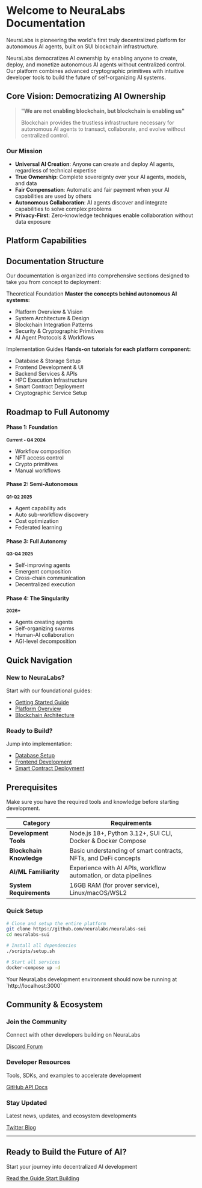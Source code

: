 

# Welcome to NeuraLabs Documentation

<Callout type="info" title="The Future of AI is Decentralized">
  NeuraLabs is pioneering the world's first truly decentralized platform for autonomous AI agents, built on SUI blockchain infrastructure.
</Callout>

NeuraLabs democratizes AI ownership by enabling anyone to create, deploy, and monetize autonomous AI agents without centralized control. Our platform combines advanced cryptographic primitives with intuitive developer tools to build the future of self-organizing AI systems.

## Core Vision: Democratizing AI Ownership

> **"We are not enabling blockchain, but blockchain is enabling us"**
> 
> Blockchain provides the trustless infrastructure necessary for autonomous AI agents to transact, collaborate, and evolve without centralized control.

### Our Mission

- **Universal AI Creation**: Anyone can create and deploy AI agents, regardless of technical expertise
- **True Ownership**: Complete sovereignty over your AI agents, models, and data  
- **Fair Compensation**: Automatic and fair payment when your AI capabilities are used by others
- **Autonomous Collaboration**: AI agents discover and integrate capabilities to solve complex problems
- **Privacy-First**: Zero-knowledge techniques enable collaboration without data exposure

## Platform Capabilities

<Features>
  <Feature 
    icon="/img/icons/ai-workflow.svg" 
    title="Autonomous Agent Protocol" 
    description="AI agents can discover capabilities, negotiate costs, and compose workflows automatically"
  />
  <Feature 
    icon="/img/icons/frontend.svg" 
    title="Visual Workflow Builder" 
    description="Intuitive drag-and-drop interface for building complex AI pipelines with real-time execution"
  />
  <Feature 
    icon="/img/icons/blockchain.svg" 
    title="Blockchain-Native Access Control" 
    description="NFT-based permissions with micropayment channels for seamless monetization"
  />
  <Feature 
    icon="/img/icons/security.svg" 
    title="Advanced Cryptography" 
    description="zkLogin, SUI Seal threshold encryption, and VRF for privacy and security"
  />
  <Feature 
    icon="/img/icons/database.svg" 
    title="Decentralized Storage" 
    description="Walrus content-addressed storage with encrypted data blobs and access control"
  />
  <Feature 
    icon="/img/icons/network.svg" 
    title="Multi-Provider AI Support" 
    description="Seamless integration with Anthropic, DeepSeek, AWS Bedrock, and custom models"
  />
</Features>

## Documentation Structure

Our documentation is organized into comprehensive sections designed to take you from concept to deployment:

<div className="row margin-top--lg">
  <div className="col col--6">
    <Card>
      <CardHeader>
        <CardTitle>Theoretical Foundation</CardTitle>
        <CardDescription>
          <strong>Master the concepts behind autonomous AI systems:</strong>
          <ul>
            <li>Platform Overview & Vision</li>
            <li>System Architecture & Design</li>
            <li>Blockchain Integration Patterns</li>
            <li>Security & Cryptographic Primitives</li>
            <li>AI Agent Protocols & Workflows</li>
          </ul>
        </CardDescription>
      </CardHeader>
    </Card>
  </div>
  
  <div className="col col--6">
    <Card>
      <CardHeader>
        <CardTitle>Implementation Guides</CardTitle>
        <CardDescription>
          <strong>Hands-on tutorials for each platform component:</strong>
          <ul>
            <li>Database & Storage Setup</li>
            <li>Frontend Development & UI</li>
            <li>Backend Services & APIs</li>
            <li>HPC Execution Infrastructure</li>
            <li>Smart Contract Deployment</li>
            <li>Cryptographic Service Setup</li>
          </ul>
        </CardDescription>
      </CardHeader>
    </Card>
  </div>
</div>

## Roadmap to Full Autonomy

<div className="margin-top--lg">
  <div className="row">
    <div className="col col--3">
      <div className="text--center padding--md" style={{border: '2px solid var(--ifm-color-success)', borderRadius: '8px', backgroundColor: 'var(--ifm-color-success-contrast-background)'}}>
        <h4>Phase 1: Foundation</h4>
        <p><small><strong>Current - Q4 2024</strong></small></p>
        <ul style={{textAlign: 'left', fontSize: '0.9rem'}}>
          <li>Workflow composition</li>
          <li>NFT access control</li>
          <li>Crypto primitives</li>
          <li>Manual workflows</li>
        </ul>
      </div>
    </div>
    <div className="col col--3">
      <div className="text--center padding--md" style={{border: '2px solid var(--ifm-color-warning)', borderRadius: '8px', backgroundColor: 'var(--ifm-color-warning-contrast-background)'}}>
        <h4>Phase 2: Semi-Autonomous</h4>
        <p><small><strong>Q1-Q2 2025</strong></small></p>
        <ul style={{textAlign: 'left', fontSize: '0.9rem'}}>
          <li>Agent capability ads</li>
          <li>Auto sub-workflow discovery</li>
          <li>Cost optimization</li>
          <li>Federated learning</li>
        </ul>
      </div>
    </div>
    <div className="col col--3">
      <div className="text--center padding--md" style={{border: '2px solid var(--ifm-color-info)', borderRadius: '8px', backgroundColor: 'var(--ifm-color-info-contrast-background)'}}>
        <h4>Phase 3: Full Autonomy</h4>
        <p><small><strong>Q3-Q4 2025</strong></small></p>
        <ul style={{textAlign: 'left', fontSize: '0.9rem'}}>
          <li>Self-improving agents</li>
          <li>Emergent composition</li>
          <li>Cross-chain communication</li>
          <li>Decentralized execution</li>
        </ul>
      </div>
    </div>
    <div className="col col--3">
      <div className="text--center padding--md" style={{border: '2px solid var(--ifm-color-primary)', borderRadius: '8px', backgroundColor: 'var(--ifm-color-primary-contrast-background)'}}>
        <h4>Phase 4: The Singularity</h4>
        <p><small><strong>2026+</strong></small></p>
        <ul style={{textAlign: 'left', fontSize: '0.9rem'}}>
          <li>Agents creating agents</li>
          <li>Self-organizing swarms</li>
          <li>Human-AI collaboration</li>
          <li>AGI-level decomposition</li>
        </ul>
      </div>
    </div>
  </div>
</div>

## Quick Navigation

<div className="row margin-top--lg">
  <div className="col col--6">
    <div className="card">
      <div className="card__header">
        <h3>New to NeuraLabs?</h3>
      </div>
      <div className="card__body">
        <p>Start with our foundational guides:</p>
        <ul>
          <li><a href="./theoretical/getting-started">Getting Started Guide</a></li>
          <li><a href="./theoretical/overview">Platform Overview</a></li>
          <li><a href="./theoretical/blockchain-architecture">Blockchain Architecture</a></li>
        </ul>
      </div>
    </div>
  </div>
  
  <div className="col col--6">
    <div className="card">
      <div className="card__header">
        <h3>Ready to Build?</h3>
      </div>
      <div className="card__body">
        <p>Jump into implementation:</p>
        <ul>
          <li><a href="./implementation/01-database/setup">Database Setup</a></li>
          <li><a href="./implementation/02-frontend/setup">Frontend Development</a></li>
          <li><a href="./sui-integration/smart-contracts/deployment">Smart Contract Deployment</a></li>
        </ul>
      </div>
    </div>
  </div>
</div>

## Prerequisites

<Callout type="warning" title="Before You Begin">
  Make sure you have the required tools and knowledge before starting development.
</Callout>

| Category | Requirements |
|----------|-------------|
| **Development Tools** | Node.js 18+, Python 3.12+, SUI CLI, Docker & Docker Compose |
| **Blockchain Knowledge** | Basic understanding of smart contracts, NFTs, and DeFi concepts |
| **AI/ML Familiarity** | Experience with AI APIs, workflow automation, or data pipelines |
| **System Requirements** | 16GB RAM (for prover service), Linux/macOS/WSL2 |

### Quick Setup

```bash title="One-command setup"
# Clone and setup the entire platform
git clone https://github.com/neuralabs/neuralabs-sui
cd neuralabs-sui

# Install all dependencies
./scripts/setup.sh

# Start all services
docker-compose up -d
```

<Callout type="success" title="Ready to go!">
  Your NeuraLabs development environment should now be running at `http://localhost:3000`
</Callout>

## Community & Ecosystem

<div className="row margin-top--lg">
  <div className="col col--4">
    <div className="text--center">
      <h3>Join the Community</h3>
      <p>Connect with other developers building on NeuraLabs</p>
      <div className="margin-top--md">
        <a href="https://discord.gg/neuralabs" className="button button--primary button--block margin-bottom--sm">
          Discord
        </a>
        <a href="https://forum.neuralabs.org" className="button button--secondary button--block">
          Forum
        </a>
      </div>
    </div>
  </div>
  
  <div className="col col--4">
    <div className="text--center">
      <h3>Developer Resources</h3>
      <p>Tools, SDKs, and examples to accelerate development</p>
      <div className="margin-top--md">
        <a href="https://github.com/neuralabs/neuralabs-sui" className="button button--primary button--block margin-bottom--sm">
          GitHub
        </a>
        <a href="/docs/api" className="button button--secondary button--block">
          API Docs
        </a>
      </div>
    </div>
  </div>
  
  <div className="col col--4">
    <div className="text--center">
      <h3>Stay Updated</h3>
      <p>Latest news, updates, and ecosystem developments</p>
      <div className="margin-top--md">
        <a href="https://twitter.com/neuralabs" className="button button--primary button--block margin-bottom--sm">
          Twitter
        </a>
        <a href="/blog" className="button button--secondary button--block">
          Blog
        </a>
      </div>
    </div>
  </div>
</div>

---

<div className="text--center margin-top--xl">
  <h2>Ready to Build the Future of AI?</h2>
  <p className="margin-bottom--lg">
    Start your journey into decentralized AI development
  </p>
  
  <a href="./theoretical/getting-started" className="button button--primary button--lg margin-right--md">
    Read the Guide
  </a>
  <a href="./implementation" className="button button--secondary button--lg">
    Start Building
  </a>
</div>
